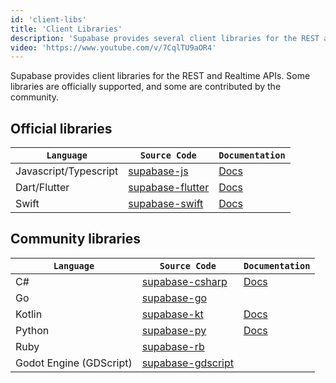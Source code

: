 ```yaml
---
id: 'client-libs'
title: 'Client Libraries'
description: 'Supabase provides several client libraries for the REST and Realtime APIs.'
video: 'https://www.youtube.com/v/7CqlTU9aOR4'
---
```


Supabase provides client libraries for the REST and Realtime APIs. Some libraries are officially supported, and some are contributed by the community.

## Official libraries

| `Language`            | `Source Code`                                                                                        | `Documentation`                                                     |
| --------------------- | ---------------------------------------------------------------------------------------------------- | ------------------------------------------------------------------- |
| Javascript/Typescript | [supabase-js](https://github.com/supabase/supabase-js)                                               | [Docs](https://supabase.com/docs/reference/javascript/introduction) |
| Dart/Flutter          | [supabase-flutter](https://github.com/supabase/supabase-flutter/tree/main/packages/supabase_flutter) | [Docs](https://supabase.com/docs/reference/dart/introduction)       |
| Swift                 | [supabase-swift](https://github.com/supabase/supabase-swift)                                         | [Docs](https://supabase.com/docs/reference/swift/introduction)      |

## Community libraries

| `Language`              | `Source Code`                                                                    | `Documentation`                                                 |
| ----------------------- | -------------------------------------------------------------------------------- | --------------------------------------------------------------- |
| C#                      | [supabase-csharp](https://github.com/supabase-community/supabase-csharp)         | [Docs](https://supabase.com/docs/reference/csharp/introduction) |
| Go                      | [supabase-go](https://github.com/supabase-community/supabase-go)                 |                                                                 |
| Kotlin                  | [supabase-kt](https://github.com/supabase-community/supabase-kt)                 | [Docs](https://supabase.com/docs/reference/kotlin/introduction) |
| Python                  | [supabase-py](https://github.com/supabase-community/supabase-py)                 | [Docs](https://supabase.com/docs/reference/python/initializing) |
| Ruby                    | [supabase-rb](https://github.com/supabase-community/supabase-rb)                 |                                                                 |
| Godot Engine (GDScript) | [supabase-gdscript](https://github.com/supabase-community/godot-engine.supabase) |                                                                 |
